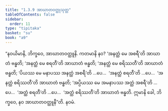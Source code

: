 ```yaml
---
title: "1.3.9 အာဃာတဝတ္ထုသုတ္တ"
tableOfContents: false
sidebar:
  order: 11
type: "tipitaka"
basket: "su"
book: "a9"
---
```



<DynamicBreadcrumb />

<Division number="29" book="a9">

<Paragraph number="237" book="a9">
“နဝယိမာနိ, ဘိက္ခဝေ, အာဃာတဝတ္ထူနိ. ကတမာနိ နဝ? ‘အနတ္ထံ မေ အစရီ’တိ အာဃာတံ ဗန္ဓတိ; ‘အနတ္ထံ မေ စရတီ’တိ အာဃာတံ ဗန္ဓတိ; ‘အနတ္ထံ မေ စရိဿတီ’တိ အာဃာတံ ဗန္ဓတိ; ‘ပိယဿ မေ မနာပဿ အနတ္ထံ အစရီ’တိ …ပေ…  ‘အနတ္ထံ စရတီ’တိ …ပေ…  ‘အနတ္ထံ စရိဿတီ’တိ အာဃာတံ ဗန္ဓတိ; ‘အပ္ပိယဿ မေ အမနာပဿ အတ္ထံ အစရီ’တိ …ပေ…  ‘အတ္ထံ စရတီ’တိ …ပေ…  ‘အတ္ထံ စရိဿတီ’တိ အာဃာတံ ဗန္ဓတိ. ဣမာနိ ခေါ, ဘိက္ခဝေ, နဝ အာဃာတဝတ္ထူနီ”တိ.

</Paragraph>
</Division>

<Paragraph number="238" type="center" book="a9">
နဝမံ.
</Paragraph>